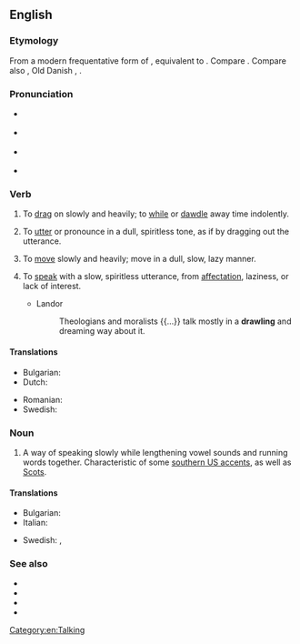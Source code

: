 ==English==

===Etymology===
From a modern frequentative form of {{m|en|draw}}, equivalent to {{suffix|en|draw|le}}. Compare {{m|en|draggle}}. Compare also {{cog|nl|dralen||to drag out, delay, linger, tarry, dawdle}}, Old Danish {{m|da|dravle||to linger, loiter}}, {{cog|is|dralla||to loiter, linger}}.

===Pronunciation===
* {{a|UK}} {{IPA|/dɹɔːl/|lang=en}}
: {{rhymes|ɔːl|lang=en}}
* {{a|US}} {{IPA|/dɹɔl/|lang=en}}
* {{a|cot-caught}} {{IPA|/dɹɑl/|lang=en}}
* {{rfv-pronunciation|lang=en}} {{a|US|paragon}} {{IPA|/dʒɹɑːw/|lang=en}}

===Verb===
{{en-verb|drawls|drawling|drawled|drawled}}

# {{lb|en|transitive}} To [[drag]] on slowly and heavily; to [[while]] or [[dawdle]] away time indolently.
# {{lb|en|transitive}} To [[utter]] or pronounce in a dull, spiritless tone, as if by dragging out the utterance.
# {{lb|en|intransitive}} To [[move]] slowly and heavily; move in a dull, slow, lazy manner.
# {{lb|en|intransitive}} To [[speak]] with a slow, spiritless utterance, from [[affectation]], laziness, or lack of interest.
#* Landor
#*: Theologians and moralists {{...}} talk mostly in a '''drawling''' and dreaming way about it.

====Translations====
{{trans-top|to speak with a drawl}}
* Bulgarian: {{t|bg|говоря провлечено|sc=Cyrl}}
* Dutch: {{t+|nl|lijzig}}
{{trans-mid}}
* Romanian: {{t+|ro|tărăgăna}}
* Swedish: {{t+|sv|sluddra}}
{{trans-bottom}}

===Noun===
{{en-noun}}

# A way of speaking slowly while lengthening vowel sounds and running words together. Characteristic of some [[w:Southern American English|southern US accents]], as well as [[w:Scots|Scots]].

====Translations====
{{trans-top|way of speaking slowly}}
* Bulgarian: {{t|bg|провлечен говор|sc=Cyrl}}
* Italian: {{t+|it|strascico|m}}
{{trans-mid}}
* Swedish: {{t+|sv|sludder}}, {{t|sv|släpigt tal}}
{{trans-bottom}}

===See also===
* {{l|en|brogue}}
* {{l|en|lilt}}
* {{l|en|lisp}}
* {{l|en|twang}}

[[Category:en:Talking]]